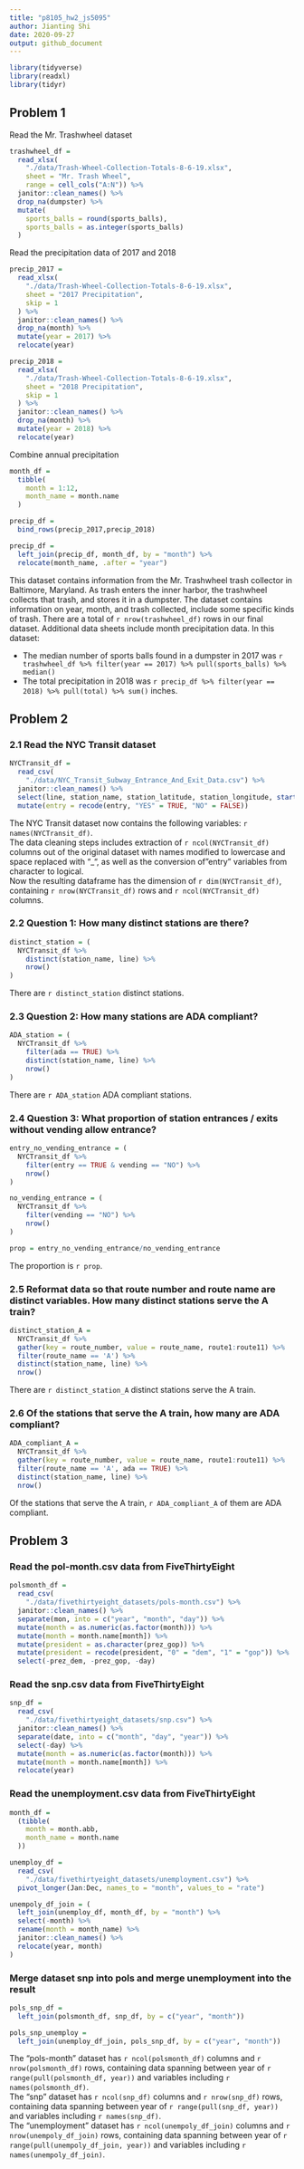 ```yaml
---
title: "p8105_hw2_js5095"
author: Jianting Shi
date: 2020-09-27
output: github_document
---
```


```r
library(tidyverse)
library(readxl)
library(tidyr)
```

## Problem 1

Read the Mr. Trashwheel dataset

```r
trashwheel_df = 
  read_xlsx(
    "./data/Trash-Wheel-Collection-Totals-8-6-19.xlsx",
    sheet = "Mr. Trash Wheel",
    range = cell_cols("A:N")) %>%
  janitor::clean_names() %>%
  drop_na(dumpster) %>%
  mutate(
    sports_balls = round(sports_balls),
    sports_balls = as.integer(sports_balls)
  )
```

Read the precipitation data of 2017 and 2018

```r
precip_2017 =
  read_xlsx(
    "./data/Trash-Wheel-Collection-Totals-8-6-19.xlsx",
    sheet = "2017 Precipitation",
    skip = 1
  ) %>%
  janitor::clean_names() %>%
  drop_na(month) %>%
  mutate(year = 2017) %>%
  relocate(year)

precip_2018 =
  read_xlsx(
    "./data/Trash-Wheel-Collection-Totals-8-6-19.xlsx",
    sheet = "2018 Precipitation",
    skip = 1
  ) %>%
  janitor::clean_names() %>%
  drop_na(month) %>%
  mutate(year = 2018) %>%
  relocate(year)
```

Combine annual precipitation

```r
month_df =
  tibble(
    month = 1:12,
    month_name = month.name
  )

precip_df =
  bind_rows(precip_2017,precip_2018)

precip_df =
  left_join(precip_df, month_df, by = "month") %>%
  relocate(month_name, .after = "year")
```

This dataset contains information from the Mr. Trashwheel trash collector in Baltimore, Maryland. As trash enters the inner harbor, the trashwheel collects that trash, and stores it in a dumpster. The dataset contains information on year, month, and trash collected, include some specific kinds of trash. There are a total of `r nrow(trashwheel_df)` rows in our final dataset. Additional data sheets include month precipitation data. In this dataset:

* The median number of sports balls found in a dumpster in 2017 was `r trashwheel_df %>% filter(year == 2017) %>% pull(sports_balls) %>% median()`
* The total precipitation in 2018 was `r precip_df %>% filter(year == 2018) %>% pull(total) %>% sum()` inches.

## Problem 2

### 2.1 Read the NYC Transit dataset

```r
NYCTransit_df = 
  read_csv(
    "./data/NYC_Transit_Subway_Entrance_And_Exit_Data.csv") %>%
  janitor::clean_names() %>%
  select(line, station_name, station_latitude, station_longitude, starts_with("route"), entry, vending, entrance_type, ada) %>%
  mutate(entry = recode(entry, "YES" = TRUE, "NO" = FALSE))
```

The NYC Transit dataset now contains the following variables: `r names(NYCTransit_df)`. \
The data cleaning steps includes extraction of `r ncol(NYCTransit_df)` columns out of the original dataset with names modified to lowercase and space replaced with "_", as well as the conversion of "entry" variables from character to logical. \
Now the resulting dataframe has the dimension of `r dim(NYCTransit_df)`, containing `r nrow(NYCTransit_df)` rows and `r ncol(NYCTransit_df)` columns.

### 2.2 Question 1: How many distinct stations are there?

```r
distinct_station = (
  NYCTransit_df %>%
    distinct(station_name, line) %>% 
    nrow()
)
```

There are `r distinct_station` distinct stations.

### 2.3 Question 2: How many stations are ADA compliant?

```r
ADA_station = (
  NYCTransit_df %>%
    filter(ada == TRUE) %>%
    distinct(station_name, line) %>%
    nrow()
)
```

There are `r ADA_station` ADA compliant stations.

### 2.4 Question 3: What proportion of station entrances / exits without vending allow entrance?

```r
entry_no_vending_entrance = (
  NYCTransit_df %>%
    filter(entry == TRUE & vending == "NO") %>%
    nrow()
)

no_vending_entrance = (
  NYCTransit_df %>%
    filter(vending == "NO") %>%
    nrow()
)

prop = entry_no_vending_entrance/no_vending_entrance
```

The proportion is `r prop`.

### 2.5 Reformat data so that route number and route name are distinct variables. How many distinct stations serve the A train? 

```r
distinct_station_A =
  NYCTransit_df %>% 
  gather(key = route_number, value = route_name, route1:route11) %>%
  filter(route_name == 'A') %>% 
  distinct(station_name, line) %>% 
  nrow()
```

There are `r distinct_station_A` distinct stations serve the A train.

### 2.6 Of the stations that serve the A train, how many are ADA compliant?

```r
ADA_compliant_A =
  NYCTransit_df %>% 
  gather(key = route_number, value = route_name, route1:route11) %>%
  filter(route_name == 'A', ada == TRUE) %>% 
  distinct(station_name, line) %>% 
  nrow()
```

Of the stations that serve the A train, `r ADA_compliant_A` of them are ADA compliant.

## Problem 3

### Read the pol-month.csv data from FiveThirtyEight 

```r
polsmonth_df = 
  read_csv(
    "./data/fivethirtyeight_datasets/pols-month.csv") %>%
  janitor::clean_names() %>%
  separate(mon, into = c("year", "month", "day")) %>%
  mutate(month = as.numeric(as.factor(month))) %>%
  mutate(month = month.name[month]) %>%
  mutate(president = as.character(prez_gop)) %>%
  mutate(president = recode(president, "0" = "dem", "1" = "gop")) %>%
  select(-prez_dem, -prez_gop, -day)
```

### Read the snp.csv data from FiveThirtyEight

```r
snp_df = 
  read_csv(
    "./data/fivethirtyeight_datasets/snp.csv") %>%
  janitor::clean_names() %>%
  separate(date, into = c("month", "day", "year")) %>%
  select(-day) %>%
  mutate(month = as.numeric(as.factor(month))) %>%
  mutate(month = month.name[month]) %>%
  relocate(year)
```

### Read the unemployment.csv data from FiveThirtyEight

```r
month_df = 
  (tibble(
    month = month.abb,
    month_name = month.name
  ))

unemploy_df = 
  read_csv(
    "./data/fivethirtyeight_datasets/unemployment.csv") %>%
  pivot_longer(Jan:Dec, names_to = "month", values_to = "rate")

unempoly_df_join = (
  left_join(unemploy_df, month_df, by = "month") %>%
  select(-month) %>%
  rename(month = month_name) %>%
  janitor::clean_names() %>%
  relocate(year, month)
)
```

### Merge dataset snp into pols and merge unemployment into the result

```r
pols_snp_df =
  left_join(polsmonth_df, snp_df, by = c("year", "month"))

pols_snp_unemploy =
  left_join(unemploy_df_join, pols_snp_df, by = c("year", "month"))

```

The "pols-month" dataset has `r ncol(polsmonth_df)` columns and `r nrow(polsmonth_df)` rows, containing data spanning between year of `r range(pull(polsmonth_df, year))` and variables including `r names(polsmonth_df)`. \
The "snp" dataset has `r ncol(snp_df)` columns and `r nrow(snp_df)` rows, containing data spanning between year of `r range(pull(snp_df, year))` and variables including `r names(snp_df)`. \
The "unemployment" dataset has `r ncol(unempoly_df_join)` columns and `r nrow(unempoly_df_join)` rows, containing data spanning between year of `r range(pull(unempoly_df_join, year))` and variables including `r names(unempoly_df_join)`. \
